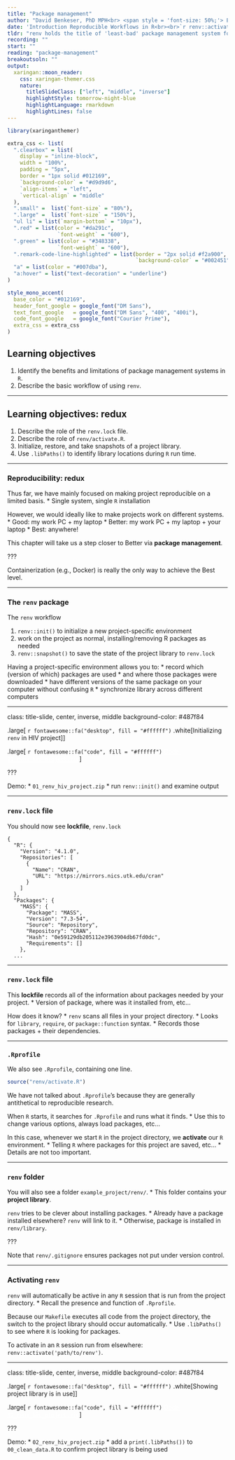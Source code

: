 ```yaml
---
title: "Package management"
author: "David Benkeser, PhD MPH<br> <span style = 'font-size: 50%;'> Emory University<br> Department of Biostatistics and Bioinformatics </span>"
date: 'Introduction Reproducible Workflows in R<br><br>`r renv::activate("../.."); fontawesome::fa("link", fill = '#ffffff')` [.white[bit.ly/intro_repro_workflo]](https://bit.ly/intro_repro_workflo) <br> `r fontawesome::fa("book", fill = '#ffffff')` [.white[Additional reading]](https://benkeser.github.io/intro_repro_workflo/readings#project-organization)'
tldr: "renv holds the title of 'least-bad' package management system for R."
recording: ""
start: ""
reading: "package-management"
breakoutsoln: ""
output:
  xaringan::moon_reader:
    css: xaringan-themer.css
    nature:
      titleSlideClass: ["left", "middle", "inverse"]
      highlightStyle: tomorrow-night-blue
      highlightLanguage: rmarkdown
      highlightLines: false
---
```


```r
library(xaringanthemer)

extra_css <- list(
  ".clearbox" = list(
    display = "inline-block", 
    width = "100%",
    padding = "5px",
    border = "1px solid #012169",
    `background-color` = "#d9d9d6",
    `align-items` = "left",
    `vertical-align` = "middle"
  ),
  ".small" =  list(`font-size` = "80%"),
  ".large" =  list(`font-size` = "150%"),
  "ul li" = list(`margin-bottom` = "10px"),
  ".red" = list(color = "#da291c",
                `font-weight` = "600"),
  ".green" = list(color = "#348338",
                `font-weight` = "600"),
  ".remark-code-line-highlighted" = list(border = "2px solid #f2a900",
                                         `background-color` = "#002451"),
  "a" = list(color = "#007dba"),
  "a:hover" = list("text-decoration" = "underline")
)

style_mono_accent(
  base_color = "#012169",
  header_font_google = google_font("DM Sans"),
  text_font_google   = google_font("DM Sans", "400", "400i"),
  code_font_google   = google_font("Courier Prime"),
  extra_css = extra_css
)
```
<style type="text/css">
.remark-slide-content {
    font-size: 22px
}
</style>

## Learning objectives

1. Identify the benefits and limitations of package management systems in `R`.
2. Describe the basic workflow of using `renv`.

---

## Learning objectives: redux

1. Describe the role of the `renv.lock` file.
2. Describe the role of `renv/activate.R`.
3. Initialize, restore, and take snapshots of a project library.
4. Use `.libPaths()` to identify library locations during `R` run time.

---

### Reproducibility: redux

Thus far, we have mainly focused on making project reproducible on a limited basis.
* Single system, single `R` installation

However, we would ideally like to make projects work on different systems.
* Good: my work PC + my laptop
* Better: my work PC + my laptop + your laptop
* Best: anywhere!

This chapter will take us a step closer to Better via __package management__.

???

Containerization (e.g., Docker) is really the only way to achieve the Best level.

---

### The `renv` package

The `renv` workflow

1. `renv::init()` to initialize a new project-specific environment
2. work on the project as normal, installing/removing R packages as needed
3. `renv::snapshot()` to save the state of the project library to `renv.lock`

Having a project-specific environment allows you to:
* record which (version of which) packages are used
	* and where those packages were downloaded
* have different versions of the same package on your computer without confusing `R`
* synchronize library across different computers

---

class: title-slide, center, inverse, middle
background-color: #487f84

.large[
`r fontawesome::fa("desktop", fill = "#ffffff")` .white[Initializing `renv` in HIV project]
]

.large[
`r fontawesome::fa("code", fill = "#ffffff")` <a href="01_renv_hiv_project.zip" style="color:#ffffff" download>Code: `01_renv_hiv_project.zip`</a>
]

???

Demo: 
* `01_renv_hiv_project.zip`
* run `renv::init()` and examine output

---

### `renv.lock` file

You should now see __lockfile__, `renv.lock`

````
{
  "R": {
    "Version": "4.1.0",
    "Repositories": [
      {
        "Name": "CRAN",
        "URL": "https://mirrors.nics.utk.edu/cran"
      }
    ]
  },
  "Packages": {
    "MASS": {
      "Package": "MASS",
      "Version": "7.3-54",
      "Source": "Repository",
      "Repository": "CRAN",
      "Hash": "0e59129db205112e3963904db67fd0dc",
      "Requirements": []
    },
  ...
````

---

### `renv.lock` file

This __lockfile__ records all of the information about packages needed by your project.
* Version of package, where was it installed from, etc...

How does it know?
* `renv` scans all files in your project directory.
* Looks for `library`, `require`, or `package::function` syntax.
* Records those packages + their dependencies.

---

### `.Rprofile`

We also see `.Rprofile`, containing one line.

```r
source("renv/activate.R")
```

We have not talked about `.Rprofile`'s because they are generally antithetical to reproducible research.

When `R` starts, it searches for `.Rprofile` and runs what it finds.
* Use this to change various options, always load packages, etc...

In this case, whenever we start `R` in the project directory, we __activate__ our `R` environment.
* Telling `R` where packages for this project are saved, etc...
* Details are not too important.

---

### `renv` folder

You will also see a folder `example_project/renv/`.
* This folder contains your __project library__.

`renv` tries to be clever about installing packages.
* Already have a package installed elsewhere? `renv` will link to it.
* Otherwise, package is installed in `renv/library`.

???

Note that `renv/.gitignore` ensures packages not put under version control.

---

### Activating `renv`

`renv` will automatically be active in any `R` session that is run from the project directory.
* Recall the presence and function of `.Rprofile`.

Because our `Makefile` executes all code from the project directory, the switch to the project library should occur automatically.
* Use `.libPaths()` to see where `R` is looking for packages.

To activate in an `R` session run from elsewhere: `renv::activate('path/to/renv')`.

---

class: title-slide, center, inverse, middle
background-color: #487f84

.large[
`r fontawesome::fa("desktop", fill = "#ffffff")` .white[Showing project library is in use]
]

.large[
`r fontawesome::fa("code", fill = "#ffffff")` <a href="02_renv_hiv_project.zip" style="color:#ffffff" download>Code: `02_renv_hiv_project.zip`</a>
]

???

Demo: 
* `02_renv_hiv_project.zip`
* add a `print(.libPaths())` to `00_clean_data.R` to confirm project library is being used

